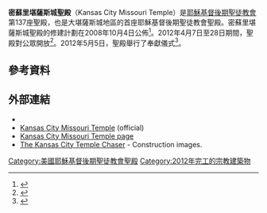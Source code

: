 {{Infobox religious building
| 名字 = 密蘇里州堪薩斯城聖殿
| 圖片 = Kansas City Missouri Temple 11.jpg
| 圖片說明 = Kansas City Missouri Temple
| 地圖 =
| 地圖尺寸 =
| 地圖說明 =
| 坐標 = {{coord|39|13|12.96|N|94|30|3.15|W|type:landmark_region:US-MO|display=title}}
| 宗教 = [[基督教|基督教]]
| 位置 =
| 神 =
| 宗教禮儀 =
| 派別 = [[耶穌基督後期聖徒教會|耶穌基督後期聖徒教會]]
| 節日 =
| 小區 =
| 分區 =
| 基層政權 = [[堪薩斯城_(密蘇里州)|堪薩斯城]]
| 區 =
| 領地 =
| 地方行政區 =
| 州 = [[密蘇里州|密蘇里州]]
| 省 =
| 地區 =
| 國家 = [[美國|美國]]
| 行政 =
| 開光年份 =
| 狀態 =
| 傳統稱號 =
| 所有者 =
| 領導 =
| 婆多羅迦 =
| 主保聖人 =
| 官方網站 =
| 建築師 =
| 建築類型 =
| 建築風格 = [[现代建築|现代式]]
| 建築材料 =
| 建立者 =
| 資助者 =
| 總承包商 =
| 建立日期 =
| 奠基 = 2010年5月8日由羅納德·羅斯本長老主待
| 竣工 = 2012年5月12日由多馬·孟蓀會長奉獻
| 建設成本 =
| 毀壞 =
| 正立面朝向 =
| 容納人數 =
| 長度 =
| 寬度 =
| 中殿寬度 =
| 內部面積 = 2973平方公尺
| 最高高度 =
| 穹頂 =
| 外穹頂高度 =
| 內穹頂高度 =
| 外穹頂直徑 =
| 內穹頂直徑 =
| 宣禮塔 =
| 宣禮塔高度 =
| 尖塔 =
| 尖塔高度 = 
| 場地面積 = 3.3公頃
| 寺廟 =
| 紀念碑 =
| 神社 =
| 碑銘 =
| 海拔 =
| 官方名稱1 =
| 類型1 =
| 標準1 =
| 指定日期1 =
| 父列表1 =
| 參考編號1 =
| 官方名稱2 =
| 類型2 =
| 標準2 =
| 指定日期2 =
| 父列表2 = 
| 參考編號2 = 137
}}

'''密蘇里堪薩斯城聖殿'''（Kansas City Missouri Temple）是[[耶穌基督後期聖徒教會|耶穌基督後期聖徒教會]]第137座聖殿，也是大堪薩斯城地區的首座耶穌基督後期聖徒教會聖殿。密蘇里堪薩斯城聖殿的修建計劃在2008年10月4日公佈<ref>{{cite news |url= http://www.deseretnews.com/article/700264138/Rome-LDS-temple-four-others-announced.html |newspaper= [[Deseret_News|Deseret News]] |date= October 5, 2008 |first= James M |last= Dougherty |title= Rome LDS temple, four others announced |accessdate= 2012-10-15 |archive-date= 2012-10-15 |archive-url= https://web.archive.org/web/20121015134622/http://www.deseretnews.com/article/700264138/Rome-LDS-temple-four-others-announced.html |dead-url= no }}</ref>。2012年4月7日至28日期間，聖殿對公眾開放<ref>{{citation |url= http://www.lds.org/church/events/temple-square-events/2012-kansas-city-temple-open-house |contribution= Kansas City Temple Open House |title= Temple Square Events |work= LDS.org |publisher= [[LDS_Church|LDS Church]] |accessdate= 2012-10-15 |archive-date= 2014-05-15 |archive-url= https://web.archive.org/web/20140515085121/https://www.lds.org/church/events/temple-square-events/2012-kansas-city-temple-open-house |dead-url= no }}</ref>。2012年5月5日，聖殿舉行了奉獻儀式<ref>{{citation |url= http://www.ldschurchnewsarchive.com/articles/62320/Kansas-City-Missouri-Temple-dedicated-by-President-Thomas-S-Monson.html |title= Kansas City Missouri Temple dedicated by President Thomas S. Monson |date= May 6, 2012 |newspaper= [[Church_News|Church News]] |accessdate= 2012-10-15 |archive-url= https://web.archive.org/web/20140506080303/http://www.ldschurchnewsarchive.com/articles/62320/Kansas-City-Missouri-Temple-dedicated-by-President-Thomas-S-Monson.html |archive-date= 2014-05-06 |dead-url= yes }}</ref>。

==參考資料==
{{reflist}}
==外部連結==
* {{Commons category-inline|Kansas City Missouri Temple}}
*[http://www.lds.org/church/temples/kansas-city-missouri Kansas City Missouri Temple]{{Wayback|url=http://www.lds.org/church/temples/kansas-city-missouri |date=20151022000433 }} (official)
* [https://web.archive.org/web/20130622024051/http://www.ldschurchtemples.com/kansascity/ Kansas City Missouri Temple page]
* [http://kcldstemple.blogspot.com/search?updated-min=2011-01-01T00:00:00-08:00&updated-max=2012-01-01T00:00:00-08:00&max-results=50 The Kansas City Temple Chaser]{{dead link|date=2018年2月 |bot=InternetArchiveBot |fix-attempted=yes }} - Construction images.

{{耶穌基督後期聖徒教會聖殿}}

[[Category:美國耶穌基督後期聖徒教會聖殿|Category:美國耶穌基督後期聖徒教會聖殿]]
[[Category:2012年完工的宗教建築物|Category:2012年完工的宗教建築物]]